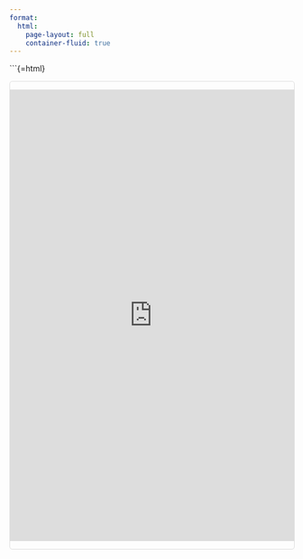 ```yaml
---
format: 
  html:
    page-layout: full 
    container-fluid: true
---
```


```{=html}

<div class="shiny-container">
  <iframe id="shiny-iframe" src="https://meta-oxytocin.shinyapps.io/shiny-meta/" 
          style="width:100%; height:800px; border:none; overflow:hidden;" scrolling="no"></iframe>
</div>

<script>
// Function to resize iframe based on content
function resizeIframe() {
  const iframe = document.getElementById('shiny-iframe');
  
  // Add message listener to receive height from Shiny app
  window.addEventListener('message', function(e) {
    if (e.data && e.data.hasOwnProperty('frameHeight')) {
      // Add a small buffer to avoid any potential scrollbar
      iframe.style.height = (e.data.frameHeight + 20) + 'px';
      console.log("Iframe resized to: " + iframe.style.height);
    }
  });
}

// Initialize resize functionality
window.addEventListener('load', resizeIframe);
</script>

<style>
.shiny-container {
  margin-top: 5px;
  width: 100%;
  overflow: visible; /* This is important - don't clip or scroll */
  border: 1px solid #ddd;
  border-radius: 5px;
}

/* Remove any margins that might create space */
body, html {
  overflow-x: hidden;
}
</style>